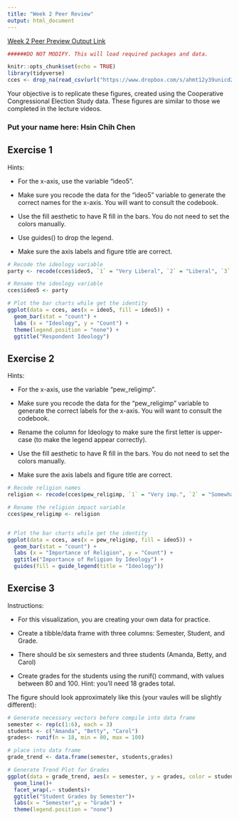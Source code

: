 ```yaml
---
title: "Week 2 Peer Review"
output: html_document
---
```


[Week 2 Peer Preview Output Link](https://rpubs.com/hsc251/JHU_DataVis_ggplot_2)

```r

######DO NOT MODIFY. This will load required packages and data.

knitr::opts_chunk$set(echo = TRUE)
library(tidyverse)
cces <- drop_na(read_csv(url("https://www.dropbox.com/s/ahmt12y39unicd2/cces_sample_coursera.csv?raw=1")))
```

Your objective is to replicate these figures, created using the Cooperative Congressional Election Study data. These figures are similar to those we completed in the lecture videos.

### Put your name here: Hsin Chih Chen



## Exercise 1

Hints:

* For the x-axis, use the variable "ideo5".

* Make sure you recode the data for the "ideo5" variable to generate the correct names for the x-axis. You will want to consult the codebook.

* Use the fill aesthetic to have R fill in the bars. You do not need to set the colors manually.

* Use guides() to drop the legend.

* Make sure the axis labels and figure title are correct.


```r
# Recode the ideology variable
party <- recode(cces$ideo5, `1` = "Very Liberal", `2` = "Liberal", `3` = "Moderate", `4` = "Conservative", `5` = "Very Conservative")

# Rename the ideology variable
cces$ideo5 <- party

# Plot the bar charts while get the identity
ggplot(data = cces, aes(x = ideo5, fill = ideo5)) +
  geom_bar(stat = "count") +
  labs (x = "Ideology", y = "Count") +
  theme(legend.position = "none") + 
  ggtitle("Respondent Ideology")
```

## Exercise 2

Hints:

* For the x-axis, use the variable "pew_religimp".

* Make sure you recode the data for the "pew_religimp" variable to generate the correct labels for the x-axis. You will want to consult the codebook.

* Rename the column for Ideology to make sure the first letter is upper-case (to make the legend appear correctly).

* Use the fill aesthetic to have R fill in the bars. You do not need to set the colors manually.

* Make sure the axis labels and figure title are correct.

```r
# Recode religion names
religion <- recode(cces$pew_religimp, `1` = "Very imp.", `2` = "Somewhat imp.", `3` = "Not too imp.", `4` = "Not imp.")

# Rename the religion impact variable
cces$pew_religimp <- religion


# Plot the bar charts while get the identity
ggplot(data = cces, aes(x = pew_religimp, fill = ideo5)) +
  geom_bar(stat = "count") +
  labs (x = "Importance of Religion", y = "Count") +
  ggtitle("Importance of Religion by Ideology") +
  guides(fill = guide_legend(title = "Ideology"))
```

## Exercise 3

Instructions:

* For this visualization, you are creating your own data for practice.

* Create a tibble/data frame with three columns: Semester, Student, and Grade.

* There should be six semesters and three students (Amanda, Betty, and Carol)

* Create grades for the students using the runif() command, with values between 80 and 100. Hint: you'll need 18 grades total.

The figure should look approximately like this (your vaules will be slightly different):


```r
# Generate necessary vectors before compile into data frame
semester <- rep(c(1:6), each = 3)
students <- c("Amanda", "Betty", "Carol")
grades<- runif(n = 18, min = 80, max = 100)

# place into data frame
grade_trend <- data.frame(semester, students,grades)

# Generate Trend Plot for Grades
ggplot(data = grade_trend, aes(x = semester, y = grades, color = students)) + 
  geom_line()+
  facet_wrap(.~ students)+
  ggtitle("Student Grades by Semester")+
  labs(x = "Semester",y = "Grade") + 
  theme(legend.position = "none")
```

